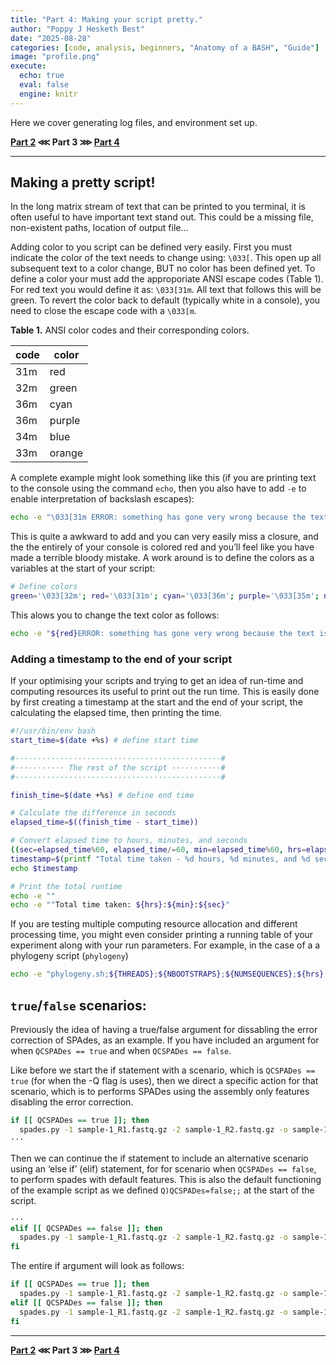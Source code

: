 ```yaml
---
title: "Part 4: Making your script pretty."
author: "Poppy J Hesketh Best"
date: "2025-08-28"
categories: [code, analysis, beginners, "Anatomy of a BASH", "Guide"]
image: "profile.png"
execute:
  echo: true
  eval: false
  engine: knitr
---
```


Here we cover generating log files, and environment set up.

**[Part 2]() ⋘ Part 3 ⋙ [Part 4]()**

---

## Making a pretty script!

In the long matrix stream of text that can be printed to you terminal, it is often useful to have important text stand out. This could be a missing file, non-existent paths, location of output file...

Adding color to you script can be defined very easily. First you must indicate the color of the text needs to change using: `\033[`. This open up all subsequent text to a color change, BUT no color has been defined yet. To define a color your must add the approporiate ANSI escape codes (Table 1). For red text you would define it as: `\033[31m`. All text that follows this will be green. To revert the color back to default (typically white in a console), you need to close the escape code with a `\033[m`.

**Table 1.** ANSI color codes and their corresponding colors.

| code | color  |
|------|--------|
| 31m  | red    |
| 32m  | green  |
| 36m  | cyan   |
| 36m  | purple |
| 34m  | blue   |
| 33m  | orange |

A complete example might look something like this (if you are printing text to the console using the command `echo`, then you also have to add `-e` to enable interpretation of backslash escapes):

```bash
echo -e "\033[31m ERROR: something has gone very wrong because the text is all red!\033[m"
```

This is quite a awkward to add and you can very easily miss a closure, and the the entirely of your console is colored red and you'll feel like you have made a terrible bloody mistake. A work around is to define the colors as a variables at the start of your script:

```bash
# Define colors
green='\033[32m'; red='\033[31m'; cyan='\033[36m'; purple='\033[35m'; nocolor='\033[m'
```

This alows you to change the text color as follows:

```bash
echo -e "${red}ERROR: something has gone very wrong because the text is all red!${nocolor}"
```

### Adding a timestamp to the end of your script

If your optimising your scripts and trying to get an idea of run-time and computing resources its useful to print out the run time. This is easily done by first creating a timestamp at the  start and the end of your script, the  calculating the elapsed time, then printing the time.

```bash
#!/usr/bin/env bash
start_time=$(date +%s) # define start time

#··············································#
#··········· The rest of the script ···········#
#··············································#

finish_time=$(date +%s) # define end time

# Calculate the difference in seconds
elapsed_time=$((finish_time - start_time))

# Convert elapsed time to hours, minutes, and seconds
((sec=elapsed_time%60, elapsed_time/=60, min=elapsed_time%60, hrs=elapsed_time/60))
timestamp=$(printf "Total time taken - %d hours, %d minutes, and %d seconds." $hrs $min $sec)
echo $timestamp

# Print the total runtime
echo -e ""
echo -e ""Total time taken: ${hrs}:${min}:${sec}"

```

If you are testing multiple computing resource allocation and different processing time, you might even consider printing a running table of your experiment along with your run parameters. For example, in the case of a a phylogeny script (`phylogeny`)
```bash
echo -e "phylogeny.sh;${THREADS};${NBOOTSTRAPS};${NUMSEQUENCES};${hrs}:${min}:${sec}" >> computing-time-test.csv
```

## `true`/`false` scenarios:

Previously the idea of having a true/false argument for dissabling the error correction of SPAdes, as an example. If you have included an argument for when `QCSPADes == true` and when `QCSPADes == false`.

Like before we start the if statement with a scenario, which is `QCSPADes == true` (for when the -Q flag is uses), then we direct a specific action for that scenario, which is to performs SPADes using the assembly only features disabling the error correction. 

```bash

if [[ QCSPADes == true ]]; then 
  spades.py -1 sample-1_R1.fastq.gz -2 sample-1_R2.fastq.gz -o sample-1_assembly-out --only-assembler
···
```

Then we can continue the if statement to include an alternative scenario using an 'else if' (elif) statement, for for scenario when `QCSPADes == false`, to perform spades with default features. This is also the default functioning of the example script as we defined `Q)QCSPADes=false;;` at the start of the script.

```bash
···
elif [[ QCSPADes == false ]]; then
  spades.py -1 sample-1_R1.fastq.gz -2 sample-1_R2.fastq.gz -o sample-1_assembly-out
fi
```
The entire if argument will look as follows:

```bash
if [[ QCSPADes == true ]]; then 
  spades.py -1 sample-1_R1.fastq.gz -2 sample-1_R2.fastq.gz -o sample-1_assembly-out --only-assembler
elif [[ QCSPADes == false ]]; then
  spades.py -1 sample-1_R1.fastq.gz -2 sample-1_R2.fastq.gz -o sample-1_assembly-out
fi
```

---

**[Part 2]() ⋘ Part 3 ⋙ [Part 4]()**